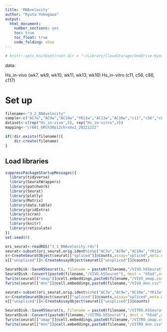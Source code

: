 ```yaml
---
title: 'RNAvelocity'
author: "Ryuta Yokogawa"
output:
  html_document:
    number_sections: yes
    toc: true
    toc_float: true
    code_folding: show
---
```


```r
# knitr::opts_knit$set(root.dir = "~/Library/CloudStorage/OneDrive-KyotoUniversity/10xanalysis/RMD for analysis/Murase_paper/Final")
```

data: 

Hs_in-vivo (wk7, wk9, wk10, wk11, wk13, wk16)
Hs_in-vitro (c11, c56, c86, c117)

# Set up
```r
filename<-"3_2_RNAvelocity"
sample<-c("AC7w","AC9w","AC10w","YK11w","AC13w","AC16w","c11","c56","c86","c117")
dataset<-c(rep("Hs_in-vivo",6), rep("Hs_in-vitro",4))
mapping<-"cr601_GRCh38p12chrxmv2_20221222"
```

```r
if(!dir.exists(filename)){
    dir.create(filename)
}
```


## Load libraries

```r
suppressPackageStartupMessages({
  library(tidyverse)
  library(SeuratWrappers)
  library(patchwork)
  library(Seurat)
  library(plotly)
  library(Matrix)
  library(data.table)
  library(gridExtra)
  library(scran)
  library(scater)
  library(knitr)
  library(reticulate)
})
set.seed(0)
```

```r
ori_seurat<-readRDS("3_1_RNAvelocity.rds")
seurat<-subset(ori_seurat,orig.ident%in%c("AC7w","AC9w","AC10w","YK11w","AC13w","AC16w"))
s<-CreateSeuratObject(seurat[["spliced"]]@counts,assay="spliced",meta.data=seurat@meta.data)
s[["unspliced"]]<-CreateAssayObject(seurat[["unspliced"]]@counts)
```

```r
SeuratDisk::SaveH5Seurat(s, filename = paste0(filename,"/VIVO.h5Seurat") ,overwrite = TRUE)
SeuratDisk::Convert(paste0(filename,"/VIVO.h5Seurat"), dest = "h5ad",overwrite = TRUE)
fwrite(seurat[["umap"]]@cell.embeddings,paste0(filename,"/VIVO_umap.csv"),col.names=FALSE)
fwrite(seurat[["mnn"]]@cell.embeddings,paste0(filename,"/VIVO_mnn.csv"),col.names=FALSE)
```

```r
seurat<-subset(ori_seurat,orig.ident%in%c("AC7w","AC9w","AC10w","YK11w","AC13w","AC16w")==FALSE)
s<-CreateSeuratObject(seurat[["spliced"]]@counts,assay="spliced",meta.data=seurat@meta.data)
s[["unspliced"]]<-CreateAssayObject(seurat[["unspliced"]]@counts)
```

```r
SeuratDisk::SaveH5Seurat(s, filename = paste0(filename,"/VITRO.h5Seurat") ,overwrite = TRUE)
SeuratDisk::Convert(paste0(filename,"/VITRO.h5Seurat"), dest = "h5ad",overwrite = TRUE)
fwrite(seurat[["umap"]]@cell.embeddings,paste0(filename,"/VITRO_umap.csv"),col.names=FALSE)
fwrite(seurat[["mnn"]]@cell.embeddings,paste0(filename,"/VITRO_mnn.csv"),col.names=FALSE)
```
